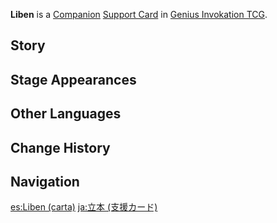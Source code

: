 {{About|the [[Genius Invokation TCG]] Support Card|the [[NPC]]|Liben}}
{{Genius Invokation TCG Infobox
|title     = Liben
|id        = 322008
|image     = Liben Support Card.png
|type      = Support Card
|group     = Companion
|effect    = '''End Phase:''' Collect your unused Elemental Dice (Max 1 of each Elemental Type).<br>'''When Action Phase begins:''' If this card has collected 3 Elemental Dice, draw 2 cards and create {{TCG Icon|Omni Dice|notext=1}} '''Omni Element''' ×2, then discard this card.
|matching  = 0
|source1   = {{Sold By}}
|features  = Liben
}}
'''Liben''' is a [[Companion Card|Companion]] [[Support Card]] in [[Genius Invokation TCG]].

==Story==
{{Description|Big things are about to happen, big things! Oh, and I have an excellent business proposition for you, so, if I could just have a moment of your time?|title="Marvelous Merchandise" Liben}}

==Stage Appearances==
{{Genius Invokation TCG Stage Appearances}}

==Other Languages==
{{Other Languages|Transclude=Liben}}

==Change History==
{{Change History|3.3}}

==Navigation==
{{Genius Invokation TCG Navbox|Support Card Obtainable}}

[[es:Liben (carta)]]
[[ja:立本 (支援カード)]]